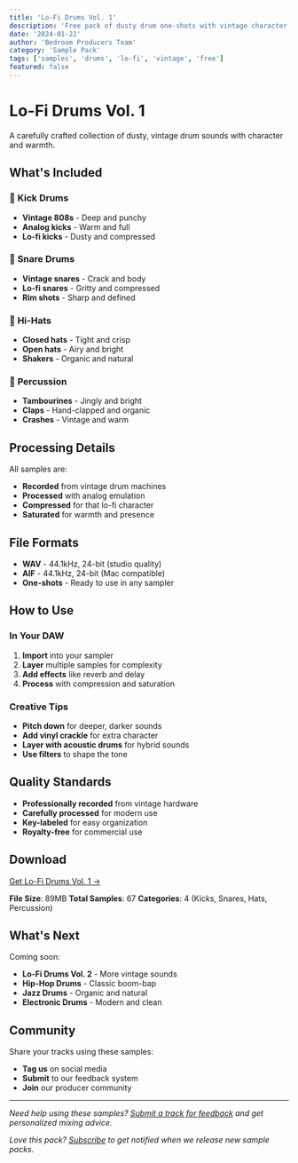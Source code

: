 ```yaml
---
title: 'Lo-Fi Drums Vol. 1'
description: 'Free pack of dusty drum one-shots with vintage character and analog warmth.'
date: '2024-01-22'
author: 'Bedroom Producers Team'
category: 'Sample Pack'
tags: ['samples', 'drums', 'lo-fi', 'vintage', 'free']
featured: false
---
```


# Lo-Fi Drums Vol. 1

A carefully crafted collection of dusty, vintage drum sounds with character and warmth.

## What's Included

### 🥁 **Kick Drums**

- **Vintage 808s** - Deep and punchy
- **Analog kicks** - Warm and full
- **Lo-fi kicks** - Dusty and compressed

### 🥁 **Snare Drums**

- **Vintage snares** - Crack and body
- **Lo-fi snares** - Gritty and compressed
- **Rim shots** - Sharp and defined

### 🥁 **Hi-Hats**

- **Closed hats** - Tight and crisp
- **Open hats** - Airy and bright
- **Shakers** - Organic and natural

### 🥁 **Percussion**

- **Tambourines** - Jingly and bright
- **Claps** - Hand-clapped and organic
- **Crashes** - Vintage and warm

## Processing Details

All samples are:

- **Recorded** from vintage drum machines
- **Processed** with analog emulation
- **Compressed** for that lo-fi character
- **Saturated** for warmth and presence

## File Formats

- **WAV** - 44.1kHz, 24-bit (studio quality)
- **AIF** - 44.1kHz, 24-bit (Mac compatible)
- **One-shots** - Ready to use in any sampler

## How to Use

### In Your DAW

1. **Import** into your sampler
2. **Layer** multiple samples for complexity
3. **Add effects** like reverb and delay
4. **Process** with compression and saturation

### Creative Tips

- **Pitch down** for deeper, darker sounds
- **Add vinyl crackle** for extra character
- **Layer with acoustic drums** for hybrid sounds
- **Use filters** to shape the tone

## Quality Standards

- **Professionally recorded** from vintage hardware
- **Carefully processed** for modern use
- **Key-labeled** for easy organization
- **Royalty-free** for commercial use

## Download

[Get Lo-Fi Drums Vol. 1 →](/content)

**File Size**: 89MB
**Total Samples**: 67
**Categories**: 4 (Kicks, Snares, Hats, Percussion)

## What's Next

Coming soon:

- **Lo-Fi Drums Vol. 2** - More vintage sounds
- **Hip-Hop Drums** - Classic boom-bap
- **Jazz Drums** - Organic and natural
- **Electronic Drums** - Modern and clean

## Community

Share your tracks using these samples:

- **Tag us** on social media
- **Submit** to our feedback system
- **Join** our producer community

---

_Need help using these samples? [Submit a track for feedback](/submit) and get personalized mixing advice._

_Love this pack? [Subscribe](/contact) to get notified when we release new sample packs._
